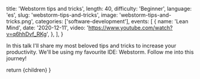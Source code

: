 
  title: 'Webstorm tips and tricks',
  length: 40,
  difficulty: 'Beginner',
  language: 'es',
  slug: 'webstorm-tips-and-tricks',
  image: 'webstorm-tips-and-tricks.png',
  categories: ['software-development'],
  events: [
    {
      name: 'Lean Mind',
      date: '2020-12-11',
      video: 'https://www.youtube.com/watch?v=q6hhDvf_RKg',
    },
  ],
}

In this talk I'll share my most beloved tips and tricks to increase your productivity. We'll be using my favourite IDE: Webstorm. Follow me into this journey!

  return <MdxLayout slug="webstorm-tips-and-tricks">{children}</MdxLayout>
}
